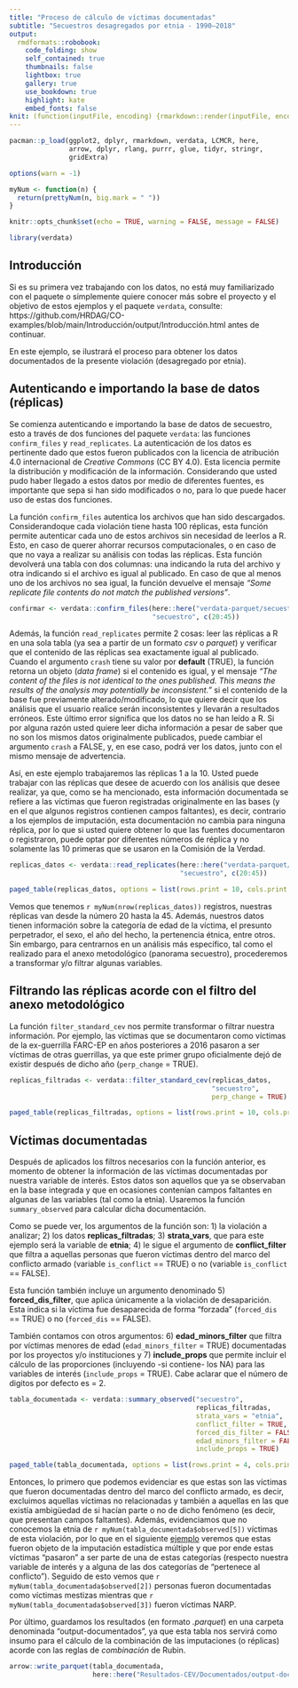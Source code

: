 ```yaml
---
title: "Proceso de cálculo de víctimas documentadas"
subtitle: "Secuestros desagregados por etnia - 1990–2018"
output:
  rmdformats::robobook:
    code_folding: show
    self_contained: true
    thumbnails: false
    lightbox: true
    gallery: true
    use_bookdown: true
    highlight: kate
    embed_fonts: false
knit: (function(inputFile, encoding) {rmarkdown::render(inputFile, encoding = encoding, output_dir = "../output") })
---
```


```r

pacman::p_load(ggplot2, dplyr, rmarkdown, verdata, LCMCR, here,
               arrow, dplyr, rlang, purrr, glue, tidyr, stringr, 
               gridExtra)

options(warn = -1)

```

```r

myNum <- function(n) {
  return(prettyNum(n, big.mark = " "))
}

knitr::opts_chunk$set(echo = TRUE, warning = FALSE, message = FALSE)

```

```r

library(verdata)

```

## Introducción {-}

Si es su primera vez trabajando con los datos, no está muy familiarizado con el 
paquete o simplemente quiere conocer más sobre el proyecto y el objetivo de 
estos ejemplos y el paquete `verdata`, consulte:
https://github.com/HRDAG/CO-examples/blob/main/Introducción/output/Introducción.html 
antes de continuar. 

En este ejemplo, se ilustrará el proceso para obtener los datos documentados de 
la presente violación (desagregado por etnia).


## Autenticando e importando la base de datos (réplicas) {-}

Se comienza autenticando e importando la base de datos de secuestro, esto a 
través de dos funciones del paquete `verdata`: las funciones `confirm_files` y 
`read_replicates`. La autenticación de los datos es pertinente dado que estos 
fueron publicados con la licencia de atribución 4.0 internacional de *Creative Commons* 
(CC BY 4.0). Esta licencia permite la distribución y modificación de la 
información. Considerando que usted pudo haber llegado a estos datos por medio 
de diferentes fuentes, es importante que sepa si han sido modificados o no, para 
lo que puede hacer uso de estas dos funciones. 

La función `confirm_files` autentica los archivos que han sido descargados. 
Considerandoque cada violación tiene hasta 100 réplicas, esta función permite 
autenticar cada uno de estos archivos sin necesidad de leerlos a R. Esto, en 
caso de querer ahorrar recursos computacionales, o en caso de que no vaya a 
realizar su análisis con todas las réplicas. Esta función devolverá una tabla 
con dos columnas: una indicando la ruta del archivo y otra indicando si el archivo 
es igual al publicado. En caso de que al menos uno de los archivos no sea igual, 
la función devuelve el mensaje _"Some replicate file contents do not match the published versions"_. 

```r

confirmar <- verdata::confirm_files(here::here("verdata-parquet/secuestro"),
                                    "secuestro", c(20:45))

```

Además, la función `read_replicates` permite 2 cosas: leer las réplicas a R en
una sola tabla (ya sea a partir de un formato *csv* o *parquet*) y verificar 
que el contenido de las réplicas sea exactamente igual al publicado.
Cuando el argumento `crash` tiene su valor por **default** (TRUE), la función 
retorna un objeto (*data frame*) si el contenido es igual, y el mensaje
_"The content of the files is not identical to the ones published. This means the results of the analysis may potentially be inconsistent."_ si el contenido de la base fue 
previamente alterado/modificado, lo que quiere decir que los análisis que el 
usuario realice serán inconsistentes y llevarán a resultados erróneos. Este 
último error significa que los datos no se han leído a R. Si por alguna 
razón usted quiere leer dicha información a pesar de saber que no son los mismos 
datos originalmente publicados, puede cambiar el argumento `crash` a FALSE, y, 
en ese caso, podrá ver los datos, junto con el mismo mensaje de advertencia. 

Así, en este ejemplo trabajaremos las réplicas 1 a la 10. Usted puede trabajar con 
las réplicas que desee de acuerdo con los análisis que desee realizar, ya que, 
como se ha mencionado, esta información documentada se refiere a las 
víctimas que fueron registradas originalmente en las bases (y en el que algunos 
registros contienen campos faltantes), es decir, contrario a los ejemplos de 
imputación, esta documentación no cambia para ninguna réplica, por lo que si 
usted quiere obtener lo que las fuentes documentaron o registraron, puede optar 
por diferentes números de réplica y no solamente las 10 primeras que se usaron 
en la Comisión de la Verdad.

```r

replicas_datos <- verdata::read_replicates(here::here("verdata-parquet/secuestro"),
                                           "secuestro", c(20:45))

paged_table(replicas_datos, options = list(rows.print = 10, cols.print = 5))

```

Vemos que tenemos `r myNum(nrow(replicas_datos))` registros, nuestras réplicas 
van desde la número 20 hasta la 45. Además, nuestros datos tienen información 
sobre la categoría de edad de la víctima, el presunto perpetrador, el sexo, 
el año del hecho, la pertenencia étnica, entre otros. Sin embargo, para centrarnos 
en un análisis más específico, tal como el realizado para el anexo metodológico 
(panorama secuestro), procederemos a transformar y/o filtrar algunas variables. 

## Filtrando las réplicas acorde con el filtro del anexo metodológico {-}

La función `filter_standard_cev` nos permite transformar o filtrar nuestra
información. Por ejemplo, las víctimas que se documentaron como víctimas 
de la ex-guerrilla FARC-EP en años posteriores a 2016 pasaron a ser víctimas de 
otras guerrillas, ya que este primer grupo oficialmente dejó de existir después 
de dicho año (`perp_change` = TRUE).

```r

replicas_filtradas <- verdata::filter_standard_cev(replicas_datos,
                                                   "secuestro", 
                                                   perp_change = TRUE)

paged_table(replicas_filtradas, options = list(rows.print = 10, cols.print = 5))

```

## Víctimas documentadas {-}

Después de aplicados los filtros necesarios con la función anterior, es momento 
de obtener la información de las víctimas documentadas por nuestra variable de interés. 
Estos datos son aquellos que ya se observaban en la base integrada y que 
en ocasiones contenían campos faltantes en algunas de las variables (tal como la etnia). 
Usaremos la función `summary_observed` para calcular dicha documentación.

Como se puede ver, los argumentos de la función son: 1) la violación a analizar;
2) los datos **replicas_filtradas**; 3) **strata_vars**, que para este ejemplo 
será la variable de **etnia**; 4) le sigue el argumento de **conflict_filter** 
que filtra a aquellas personas que fueron víctimas dentro del marco del conflicto
armado (variable `is_conflict` == TRUE) o no (variable `is_conflict` == FALSE).

Esta función también incluye un argumento denominado 5) **forced_dis_filter**, que 
aplica únicamente a la violación de desaparición. Esta indica si la víctima fue 
desaparecida de forma "forzada" (`forced_dis` == TRUE) o no (`forced_dis` == FALSE). 

También contamos con otros argumentos: 6) **edad_minors_filter** que filtra por 
víctimas menores de edad (`edad_minors_filter` = TRUE) documentadas por los 
proyectos y/o instituciones y 7) **include_props** que permite incluir el cálculo 
de las proporciones (incluyendo -si contiene- los NA) para las variables de 
interés (`include_props` = TRUE). Cabe aclarar que el número de digitos por 
defecto es = 2.

```r

tabla_documentada <- verdata::summary_observed("secuestro",
                                               replicas_filtradas, 
                                               strata_vars = "etnia",
                                               conflict_filter = TRUE,
                                               forced_dis_filter = FALSE,
                                               edad_minors_filter = FALSE,
                                               include_props = TRUE)

paged_table(tabla_documentada, options = list(rows.print = 4, cols.print = 4))

```
Entonces, lo primero que podemos evidenciar es que estas son las víctimas que fueron
documentadas dentro del marco del conflicto armado, es decir, excluimos aquellas 
víctimas no relacionadas y también a aquellas en las que existía ambigüedad de 
si hacían parte o no de dicho fenómeno (es decir, que presentan campos faltantes).
Además, evidenciamos que no conocemos la etnia de `r myNum(tabla_documentada$observed[5])`
víctimas de esta violación, por lo que en el siguiente [ejemplo](https://github.com/HRDAG/CO-examples/blob/main/Resultados-CEV/Imputacion/output/secuestro-etnia-imputado.html) veremos que estas fueron objeto de la imputación estadística múltiple y 
que por ende estas víctimas "pasaron" a ser parte de una de estas categorías
(respecto nuestra variable de interés y a alguna de las dos categorías de 
"pertenece al conflicto"). Seguido de esto vemos que `r myNum(tabla_documentada$observed[2])`
personas fueron documentadas como víctimas mestizas mientras que `r myNum(tabla_documentada$observed[3])`
fueron víctimas NARP.

Por último, guardamos los resultados (en formato *.parquet*) en una carpeta 
denominada "output-documentados", ya que esta tabla nos servirá como insumo para el 
cálculo de la combinación de las imputaciones (o réplicas) acorde con las reglas de 
*combinación* de Rubin.

```r

arrow::write_parquet(tabla_documentada,
                     here::here("Resultados-CEV/Documentados/output-documentados/secuestro-etnia-documentado.parquet"))

```